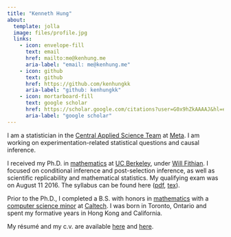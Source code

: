 ```yaml
---
title: "Kenneth Hung"
about:
  template: jolla
  image: files/profile.jpg
  links:
    - icon: envelope-fill
      text: email
      href: mailto:me@kenhung.me
      aria-label: "email: me@kenhung.me"
    - icon: github
      text: github
      href: https://github.com/kenhungkk
      aria-label: "github: kenhungkk"
    - icon: mortarboard-fill
      text: google scholar
      href: https://scholar.google.com/citations?user=G0x9hZkAAAAJ&hl=en
      aria-label: "google scholar"
---
```


I am a statistician in the [Central Applied Science Team](https://research.facebook.com/teams/central-applied-science/) at [Meta](https://research.facebook.com). I am working on experimentation-related statistical questions and causal inference.

I received my Ph.D. in [mathematics](http://math.berkeley.edu) at [UC Berkeley](http://www.berkeley.edu), under [Will Fithian](http://www.stat.berkeley.edu/~wfithian). I focused on conditional inference and post-selection inference, as well as scientific replicability and mathematical statistics. My qualifying exam was on August 11 2016. The syllabus can be found here ([pdf](files/qual-syllabus.pdf), [tex](files/qual-syllabus.tex)).

Prior to the Ph.D., I completed a B.S. with honors in [mathematics](http://pma.caltech.edu/content/math) with a [computer science minor](http://www.cms.caltech.edu) at [Caltech](http://www.caltech.edu). I was born in Toronto, Ontario and spent my formative years in Hong Kong and California.

My résumé and my c.v. are available [here](files/resume.pdf) and [here](files/curriculum-vitae.pdf).